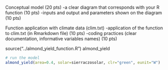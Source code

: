 Conceptual model (20 pts)
-a clear diagram that corresponds with your R function (10 pts)
-inputs and output and parameters shown on the diagram (10 pts)



Function application with climate data (clim.txt)
-application of the function to clim.txt (in Rmarkdown file) (10 pts)
-coding practices (clear documentation, informative variables names) (10 pts)

source("../almond_yield_function.R")
almond_yield

```r
# run the model
almond_yield(area=0.4, solar=sierraczosolar, clr="green", eunit="W")
```


